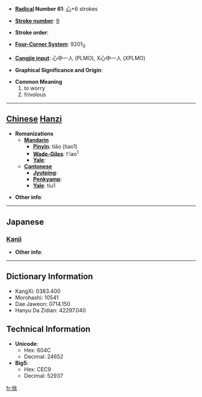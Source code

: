 * '''[[Wiktionary:Chinese radical index| Radical]] Number 61''': [[Wiktionary:Chinese radical index 心|心]]+6 strokes

* '''[[Wiktionary:Chinese total strokes index|Stroke number]]''': [[Wiktionary:Chinese total strokes index 9|9]]

* '''Stroke order''': 

* '''[[Wiktionary:Chinese four corner index|Four-Corner System]]''': 9201<sub>3</sub>

* '''[[Wiktionary:Chinese Cangjie index|Cangjie input]]''': 心中一人 (PLMO), X心中一人 (XPLMO)

* '''Graphical Significance and Origin''': 

* '''Common Meaning'''
*#to worry
*# frivolous


----

== [[Chinese]] [[Hanzi]] ==

* '''Romanizations'''
** '''[[Mandarin]]'''
*** '''[[Pinyin]]''': tiāo (tiao1)
*** '''[[Wade-Giles]]''': t'iao<sup>1</sup>
*** '''[[Yale]]''': 
** '''[[Cantonese]]'''
*** '''[[Jyutping]]''':
*** '''[[Penkyamp]]''': 
*** '''[[Yale]]''': tiu1

* '''Other info''': 

----

==Japanese==
===[[Kanji]]===
{{kanji|on readings=[[ちょう]] (chō), [[よう]] (yō)
|kun readings=[[うすい]] (usui)
}}

* '''Other info''':  

----

== Dictionary Information ==

* KangXi: 0383.400
* Morohashi: 10541
* Dae Jaweon: 0714.150
* Hanyu Da Zidian: 42297.040

== Technical Information ==

* '''Unicode''':
** Hex: 604C
** Decimal: 24652
* '''Big5''':
** Hex: CEC9
** Decimal: 52937

[[fr:恌]]